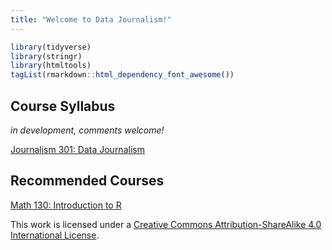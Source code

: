 ```yaml
---
title: "Welcome to Data Journalism!"
---
```


```r
library(tidyverse)
library(stringr)
library(htmltools)
tagList(rmarkdown::html_dependency_font_awesome())
```


## Course Syllabus 

*in development, comments welcome!*

[Journalism 301: Data Journalism](http://bit.ly/csuc-dj-course)

## Recommended Courses 

[Math 130: Introduction to R](https://norcalbiostat.github.io/MATH130/index.html)


This work is licensed under a [Creative Commons Attribution-ShareAlike 4.0 International License](https://creativecommons.org/licenses/by-sa/4.0/).

